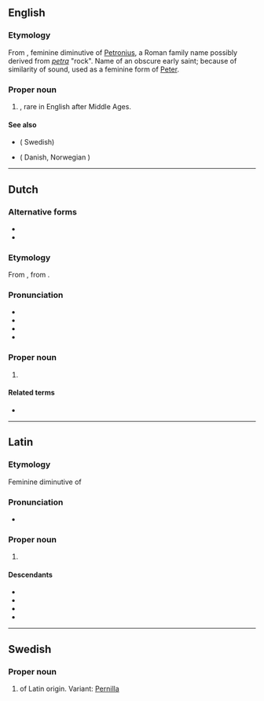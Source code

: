 ==English==

===Etymology===
From {{bor|en|la|Petronella}}, feminine diminutive of [[Petronius]], a Roman family name possibly derived from ''[[petra]]'' "rock". Name of an obscure early saint; because of similarity of sound, used as a feminine form of [[Peter]].

===Proper noun===
{{en-proper noun}}

# {{given name|en|female|from=Latin}}, rare in English after Middle Ages.

====See also====
* {{l|en|Pernilla}} ( Swedish)
* {{l|en|Pernille}} ( Danish, Norwegian )

----

==Dutch==

===Alternative forms===
* {{l|nl|Petronel}}
* {{l|nl|Petronilla}}

===Etymology===
From {{inh|nl|dum}}, from {{der|nl|la|Petronella}}.

===Pronunciation===
* {{IPA|nl|/ˌpeː.troːˈnɛ.laː/}}
* {{audio|nl|Nl-Petronella.ogg|Audio}}
* {{hyphenation|nl|Pe|tro|nel|la}}
* {{rhymes|nl|ɛlaː}}

===Proper noun===
{{nl-proper noun|f}}

# {{given name|nl|female|from=Latin}}

====Related terms====
* {{l|nl|Pieternella}}

----

==Latin==

===Etymology===
Feminine diminutive of {{m|la|Petronius}}

===Pronunciation===
* {{la-IPA}}

===Proper noun===
{{head|la|proper noun}}

# {{given name|la|female}}

====Descendants====
* {{desc|en|Petronella}}
* {{desc|fr|Pétronille}}
* {{desc|no|Petronille}}
* {{desc|sv|Petronella}}

----

==Swedish==

===Proper noun===
{{sv-proper noun|c}}

# {{given name|sv|female}} of Latin origin. Variant: [[Pernilla]]